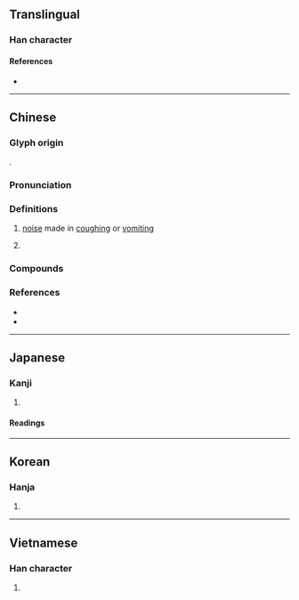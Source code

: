 {{character info}}
==Translingual==

===Han character===
{{Han char|rn=30|rad=口|as=09|sn=12|four=63064|canj=RJHR|ids=⿰口客}}

====References====
* {{Han ref|kx=0197.100|dkj=03896|dj=0418.310|hdz=10662.060|uh=5580|ud=21888|bh=B3D8|bd=46040}}

----

==Chinese==
{{zh-forms}}

===Glyph origin===
{{Han etym}}
{{Han compound|口|客|ls=psc|c1=s|c2=p|t1=mouth|}}.

===Pronunciation===
{{zh-pron
|m=kà,kā,kè
|c=haak3,kaa1,haak1,kaa3
|mc=y
|oc=y
|cat=v
}}

===Definitions===
{{zh-hanzi}}

# {{lb|zh|onomatopoeia}} [[noise]] made in [[coughing]] or [[vomiting]]
# {{n-g|Used in transliterations.}}

===Compounds===
{{zh-der|喀什噶爾|喀什米爾|喀喀|喀嚓|喀布爾|喀布爾河|喀拉蚩|喀血|喀麥隆|嘁哩喀喳|宗喀巴|布喀河|布那喀|廓爾喀人|日喀則|達喀爾|布喀達坂峰|喀爾曲尕|喀拉克爾|玉龍喀什|拉依喀|喀喇崑崙|喀什|空喀|喀拉喀什|喀瓦克|喀勒塔吐格曼|波斯喀木}}

===References===
* {{R:twedu|A00621}}
* {{R:yue:Hanzi}}

----

==Japanese==

===Kanji===
{{ja-kanji|grade=|rs=口09}}

# {{rfdef|ja|sort=口09}}

====Readings====
{{ja-readings
|on=かく
|kun=は-く
}}

----

==Korean==

===Hanja===
{{ko-hanja|hangeul=객|rv=gaek|mr=kaek|y=kayk}}

# {{rfdef|ko|sort=口09}}

----

==Vietnamese==

===Han character===
{{vi-hantu|[[khách]], [[ca]]|rs=口09}}

# {{rfdef|vi|sort=口09}}
